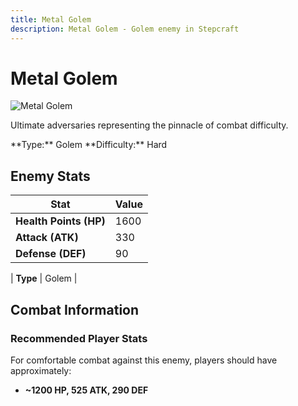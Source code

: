 ```yaml
---
title: Metal Golem
description: Metal Golem - Golem enemy in Stepcraft
---
```


# Metal Golem

<div className="flex items-start gap-6 mb-8">
  <div className="flex-shrink-0">
    <img src="/assets/enemies/metal_golem/golem.png" alt="Metal Golem" className="w-24 h-24 border rounded-lg" />
  </div>
  <div className="flex-1">
    <div className="space-y-2">
      <p className="text-lg text-muted-foreground">Ultimate adversaries representing the pinnacle of combat difficulty.</p>
      <div className="flex flex-wrap gap-4 text-sm">
        <span className="px-2 py-1 bg-blue-100 dark:bg-blue-900 rounded-md">
          **Type:** Golem
        </span><span className="px-2 py-1 bg-red-100 dark:bg-red-900 rounded-md">
          **Difficulty:** Hard
        </span>
      </div>
    </div>
  </div>
</div>

## Enemy Stats

| Stat | Value |
|------|-------|
| **Health Points (HP)** | 1600 |
| **Attack (ATK)** | 330 |
| **Defense (DEF)** | 90 |

| **Type** | Golem |

## Combat Information

### Recommended Player Stats
For comfortable combat against this enemy, players should have approximately:
- **~1200 HP, 525 ATK, 290 DEF**
